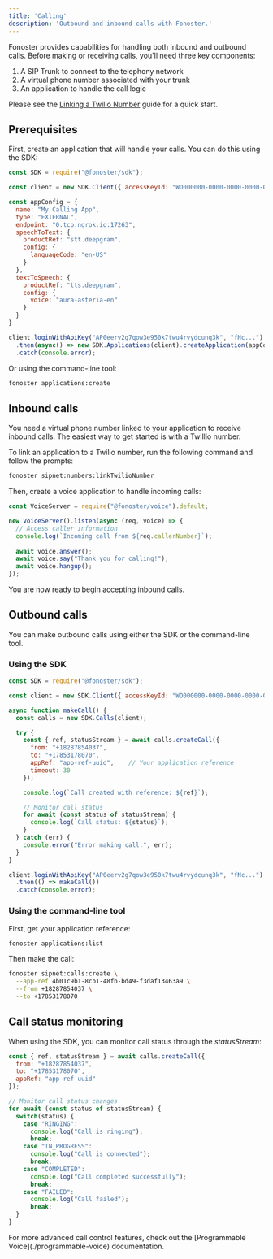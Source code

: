 ```yaml
---
title: 'Calling'
description: 'Outbound and inbound calls with Fonoster.'
---
```



<WipDocsWarning />

Fonoster provides capabilities for handling both inbound and outbound calls. Before making or receiving calls, you'll need three key components:

1. A SIP Trunk to connect to the telephony network
2. A virtual phone number associated with your trunk
3. An application to handle the call logic

Please see the [Linking a Twilio Number](/concepts/linking-a-twilio-number) guide for a quick start.

## Prerequisites

First, create an application that will handle your calls. You can do this using the SDK:

```javascript create-app.js
const SDK = require("@fonoster/sdk");

const client = new SDK.Client({ accessKeyId: "WO000000-0000-0000-0000-000000000000" });

const appConfig = {
  name: "My Calling App",
  type: "EXTERNAL",
  endpoint: "0.tcp.ngrok.io:17263",
  speechToText: {
    productRef: "stt.deepgram",
    config: {
      languageCode: "en-US"
    }
  },
  textToSpeech: {
    productRef: "tts.deepgram",
    config: {
      voice: "aura-asteria-en"
    }
  }
}

client.loginWithApiKey("AP0eerv2g7qow3e950k7twu4rvydcunq3k", "fNc...")
  .then(async() => new SDK.Applications(client).createApplication(appConfig))
  .catch(console.error);
```

Or using the command-line tool:

```bash
fonoster applications:create
```

## Inbound calls

You need a virtual phone number linked to your application to receive inbound calls. The easiest way to get started is with a Twillio number.

To link an application to a Twilio number, run the following command and follow the prompts:

```bash
fonoster sipnet:numbers:linkTwilioNumber
```

Then, create a voice application to handle incoming calls:

```javascript server.js
const VoiceServer = require("@fonoster/voice").default;

new VoiceServer().listen(async (req, voice) => {
  // Access caller information
  console.log(`Incoming call from ${req.callerNumber}`);
  
  await voice.answer();
  await voice.say("Thank you for calling!");
  await voice.hangup();
});
```

You are now ready to begin accepting inbound calls.

## Outbound calls

You can make outbound calls using either the SDK or the command-line tool.

### Using the SDK

```javascript call.js
const SDK = require("@fonoster/sdk");

const client = new SDK.Client({ accessKeyId: "WO000000-0000-0000-0000-000000000000" });

async function makeCall() {
  const calls = new SDK.Calls(client);

  try {
    const { ref, statusStream } = await calls.createCall({
      from: "+18287854037",
      to: "+17853178070",
      appRef: "app-ref-uuid",    // Your application reference
      timeout: 30
    });

    console.log(`Call created with reference: ${ref}`);

    // Monitor call status
    for await (const status of statusStream) {
      console.log(`Call status: ${status}`);
    }
  } catch (err) {
    console.error("Error making call:", err);
  }
}

client.loginWithApiKey("AP0eerv2g7qow3e950k7twu4rvydcunq3k", "fNc...")
  .then(() => makeCall())
  .catch(console.error);
```

### Using the command-line tool

First, get your application reference:

```bash
fonoster applications:list
```

Then make the call:

```bash
fonoster sipnet:calls:create \
  --app-ref 4b01c9b1-8cb1-48fb-bd49-f3daf13463a9 \
  --from +18287854037 \
  --to +17853178070
```

## Call status monitoring

When using the SDK, you can monitor call status through the _statusStream_:

```javascript
const { ref, statusStream } = await calls.createCall({
  from: "+18287854037",
  to: "+17853178070",
  appRef: "app-ref-uuid"
});

// Monitor call status changes
for await (const status of statusStream) {
  switch(status) {
    case "RINGING":
      console.log("Call is ringing");
      break;
    case "IN_PROGRESS":
      console.log("Call is connected");
      break;
    case "COMPLETED":
      console.log("Call completed successfully");
      break;
    case "FAILED":
      console.log("Call failed");
      break;
  }
}
```

<Card title="Learn More" icon="book-open">
  For more advanced call control features, check out the [Programmable Voice](./programmable-voice) documentation.
</Card>